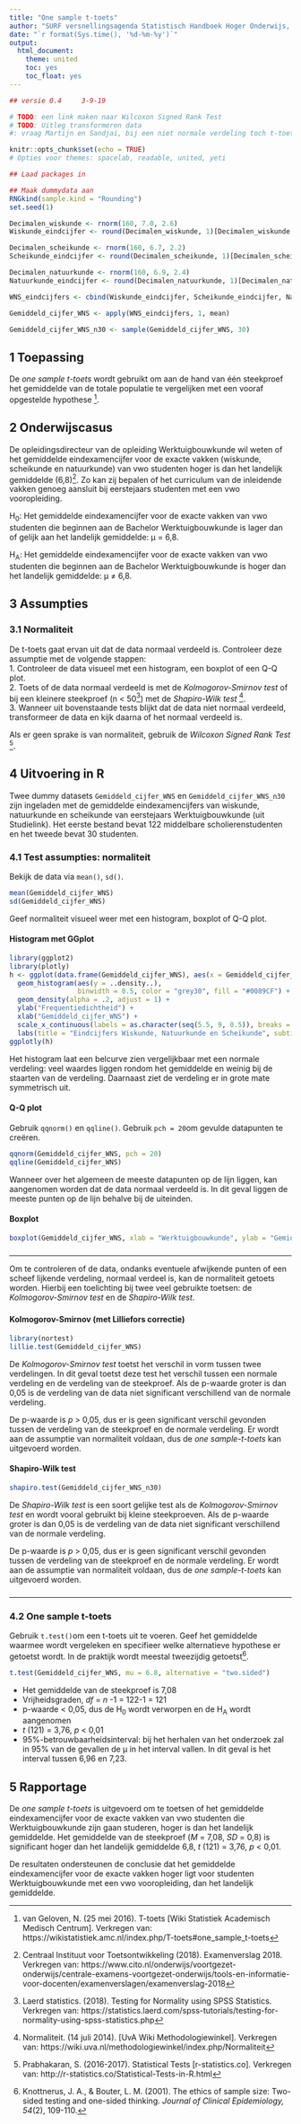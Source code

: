 ```yaml
---
title: "One sample t-toets"
author: "SURF versnellingsagenda Statistisch Handboek Hoger Onderwijs, © 2019"
date: "`r format(Sys.time(), '%d-%m-%y')`"
output:
  html_document:
    theme: united
    toc: yes
    toc_float: yes
---
```

``` r
## versie 0.4     3-9-19
```

```r
# TODO: een link maken naar Wilcoxon Signed Rank Test
# TODO: Uitleg transformeren data 
#: vraag Martijn en Sandjai, bij een niet normale verdeling toch t-toets uitvoeren? 
```

```r
knitr::opts_chunk$set(echo = TRUE)
# Opties voor themes: spacelab, readable, united, yeti
```

```r
## Laad packages in

## Maak dummydata aan
RNGkind(sample.kind = "Rounding")
set.seed(1)

Decimalen_wiskunde <- rnorm(160, 7.0, 2.6)
Wiskunde_eindcijfer <- round(Decimalen_wiskunde, 1)[Decimalen_wiskunde <= 10 & Decimalen_wiskunde >= 4.5]

Decimalen_scheikunde <- rnorm(160, 6.7, 2.2)
Scheikunde_eindcijfer <- round(Decimalen_scheikunde, 1)[Decimalen_scheikunde <= 10 & Decimalen_scheikunde >= 4.5]

Decimalen_natuurkunde <- rnorm(160, 6.9, 2.4)
Natuurkunde_eindcijfer <- round(Decimalen_natuurkunde, 1)[Decimalen_natuurkunde <= 10 & Decimalen_natuurkunde >= 4.5]

WNS_eindcijfers <- cbind(Wiskunde_eindcijfer, Scheikunde_eindcijfer, Natuurkunde_eindcijfer)

Gemiddeld_cijfer_WNS <- apply(WNS_eindcijfers, 1, mean)

Gemiddeld_cijfer_WNS_n30 <- sample(Gemiddeld_cijfer_WNS, 30)
```

## 1 Toepassing
De *one sample t-toets* wordt gebruikt om aan de hand van één steekproef het gemiddelde van de totale populatie te vergelijken met een vooraf opgestelde hypothese [^1]. 

## 2 Onderwijscasus
De opleidingsdirecteur van de opleiding Werktuigbouwkunde wil weten of het gemiddelde eindexamencijfer voor de exacte vakken (wiskunde, scheikunde en natuurkunde) van vwo studenten hoger is dan het landelijk gemiddelde (6,8)[^2]. Zo kan zij bepalen of het curriculum van de inleidende vakken genoeg aansluit bij eerstejaars studenten met een vwo vooropleiding.

H~0~: Het gemiddelde eindexamencijfer voor de exacte vakken van vwo studenten die beginnen aan de Bachelor Werktuigbouwkunde is lager dan of gelijk aan het landelijk gemiddelde: µ = 6,8. 

H~A~: Het gemiddelde eindexamencijfer voor de exacte vakken van vwo studenten die beginnen aan de Bachelor Werktuigbouwkunde is hoger dan het landelijk gemiddelde: µ ≠ 6,8. 

## 3 Assumpties
### 3.1 Normaliteit 
De t-toets gaat ervan uit dat de data normaal verdeeld is. Controleer deze assumptie met de volgende stappen:  
1. Controleer de data visueel met een histogram, een boxplot of een Q-Q plot.   
2. Toets of de data normaal verdeeld is met de *Kolmogorov-Smirnov test* of bij een kleinere steekproef (n < 50[^3]) met de *Shapiro-Wilk test* [^4].  
3. Wanneer uit bovenstaande tests blijkt dat de data niet normaal verdeeld, transformeer de data en kijk daarna of het normaal verdeeld is.

Als er geen sprake is van normaliteit, gebruik de *Wilcoxon Signed Rank Test* [^5].

## 4 Uitvoering in R
Twee dummy datasets `Gemiddeld_cijfer_WNS` en `Gemiddeld_cijfer_WNS_n30` zijn ingeladen met de gemiddelde eindexamencijfers van wiskunde, natuurkunde en scheikunde van eerstejaars Werktuigbouwkunde (uit Studielink). Het eerste bestand bevat 122 middelbare scholierenstudenten en het tweede bevat 30 studenten.

### 4.1 Test assumpties: normaliteit {.tabset .tabset-fade .tabset.pills}
Bekijk de data via `mean()`, `sd()`.
```r
mean(Gemiddeld_cijfer_WNS)
sd(Gemiddeld_cijfer_WNS)
```
Geef normaliteit visueel weer met een histogram, boxplot of Q-Q plot. 


#### Histogram met GGplot
```r
library(ggplot2)
library(plotly)
h <- ggplot(data.frame(Gemiddeld_cijfer_WNS), aes(x = Gemiddeld_cijfer_WNS)) +
  geom_histogram(aes(y = ..density..),
                 binwidth = 0.5, color = "grey30", fill = "#0089CF") + 
  geom_density(alpha = .2, adjust = 1) +
  ylab("Frequentiedichtheid") +
  xlab("Gemiddeld_cijfer_WNS") +
  scale_x_continuous(labels = as.character(seq(5.5, 9, 0.5)), breaks = seq(5.5, 9, 0.5)) +
  labs(title = "Eindcijfers Wiskunde, Natuurkunde en Scheikunde", subtitle = "Eerstejaarsstudenten Werktuigbouwkunde")
ggplotly(h)
```
Het histogram laat een belcurve zien vergelijkbaar met een normale verdeling: veel waardes liggen rondom het gemiddelde en weinig bij de staarten van de verdeling. Daarnaast ziet de verdeling er in grote mate symmetrisch uit.

#### Q-Q plot
Gebruik `qqnorm()` en `qqline()`. Gebruik `pch = 20`om gevulde datapunten te creëren.
```r
qqnorm(Gemiddeld_cijfer_WNS, pch = 20)
qqline(Gemiddeld_cijfer_WNS)
```

Wanneer over het algemeen de meeste datapunten op de lijn liggen, kan aangenomen worden dat de data normaal verdeeld is. In dit geval liggen de meeste punten op de lijn behalve bij de uiteinden. 

#### Boxplot
``` r
boxplot(Gemiddeld_cijfer_WNS, xlab = "Werktuigbouwkunde", ylab = "Gemiddeld_cijfer_WNS")

```

### {.toc-ignore}
***
Om te controleren of de data, ondanks eventuele afwijkende punten of een scheef lijkende verdeling, normaal verdeel is, kan de normaliteit getoets worden. Hierbij een toelichting bij twee veel gebruikte toetsen: de *Kolmogorov-Smirnov test* en de *Shapiro-Wilk test*.  

### {.toc-ignore .tabset .tabset-fade .tabset.pills}
#### Kolmogorov-Smirnov (met Lilliefors correctie) 

```r
library(nortest)
lillie.test(Gemiddeld_cijfer_WNS)
```
De *Kolmogorov-Smirnov test* toetst het verschil in vorm tussen twee verdelingen. In dit geval toetst deze test het verschil tussen een normale verdeling en de verdeling van de steekproef. Als de p-waarde groter is dan 0,05 is de verdeling van de data niet significant verschillend van de normale verdeling.

De p-waarde is *p* > 0,05, dus er is geen significant verschil gevonden tussen de verdeling van de steekproef en de normale verdeling. Er wordt aan de assumptie van normaliteit voldaan, dus de *one sample-t-toets* kan uitgevoerd worden.  

#### Shapiro-Wilk test
``` r
shapiro.test(Gemiddeld_cijfer_WNS_n30)
```

De *Shapiro-Wilk test* is een soort gelijke test als de *Kolmogorov-Smirnov test* en wordt vooral gebruikt bij kleine steekproeven. Als de p-waarde groter is dan 0,05 is de verdeling van de data niet significant verschillend van de normale verdeling.

De p-waarde is *p* > 0,05, dus er is geen significant verschil gevonden tussen de verdeling van de steekproef en de normale verdeling. Er wordt aan de assumptie van normaliteit voldaan, dus de *one sample-t-toets* kan uitgevoerd worden.

### {.toc-ignore}
***

### 4.2 One sample t-toets
Gebruik `t.test()`om een t-toets uit te voeren. Geef het gemiddelde waarmee wordt vergeleken en specifieer welke alternatieve hypothese er getoetst wordt. In de praktijk wordt meestal tweezijdig getoetst[^6]. 
```r
t.test(Gemiddeld_cijfer_WNS, mu = 6.8, alternative = "two.sided")
```
* Het gemiddelde van de steekproef is 7,08  
* Vrijheidsgraden, *df* = *n* -1 = 122-1 = 121  
* p-waarde < 0,05, dus de H~0~ wordt verworpen en de H~A~ wordt aangenomen
* *t* (121) = 3,76, *p* < 0,01
* 95%-betrouwbaarheidsinterval: bij het herhalen van het onderzoek zal in 95% van de gevallen de µ in het interval vallen. In dit geval is het interval tussen 6,96 en 7,23. 

## 5 Rapportage
De *one sample t-toets* is uitgevoerd om te toetsen of het gemiddelde eindexamencijfer voor de exacte vakken van vwo studenten die Werktuigbouwkunde zijn gaan studeren, hoger is dan het landelijk gemiddelde. Het gemiddelde van de steekproef (*M* = 7,08, *SD* = 0,8) is significant hoger dan het landelijk gemiddelde 6,8, *t* (121) = 3,76, *p* < 0,01. 

De resultaten ondersteunen de conclusie dat het gemiddelde eindexamencijfer voor de exacte vakken hoger ligt voor studenten Werktuigbouwkunde met een vwo vooropleiding, dan het landelijk gemiddelde.


[^1]: van Geloven, N. (25 mei 2016). T-toets [Wiki Statistiek Academisch Medisch Centrum]. Verkregen van: https://wikistatistiek.amc.nl/index.php/T-toets#one_sample_t-toets
[^2]: Centraal Instituut voor Toetsontwikkeling (2018). Examenverslag 2018. Verkregen van: https://www.cito.nl/onderwijs/voortgezet-onderwijs/centrale-examens-voortgezet-onderwijs/tools-en-informatie-voor-docenten/examenverslagen/examenverslag-2018
[^3]: Laerd statistics. (2018). Testing for Normality using SPSS Statistics. Verkregen van: https://statistics.laerd.com/spss-tutorials/testing-for-normality-using-spss-statistics.php  
[^4]: Normaliteit. (14 juli 2014). [UvA Wiki Methodologiewinkel]. Verkregen van: https://wiki.uva.nl/methodologiewinkel/index.php/Normaliteit  
[^5]: Prabhakaran, S. (2016-2017). Statistical Tests [r-statistics.co]. Verkregen van: http://r-statistics.co/Statistical-Tests-in-R.html  
[^6]: Knottnerus, J. A., & Bouter, L. M. (2001). The ethics of sample size: Two-sided testing and one-sided thinking. *Journal of Clinical Epidemiology, 54*(2), 109-110.